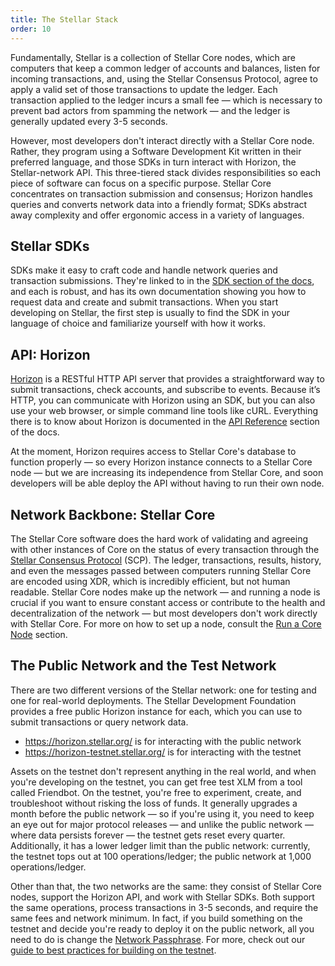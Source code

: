 ```yaml
---
title: The Stellar Stack
order: 10
---
```



Fundamentally, Stellar is a collection of Stellar Core nodes, which are computers that keep a common ledger of accounts and balances, listen for incoming transactions, and, using the Stellar Consensus Protocol, agree to apply a valid set of those transactions to update the ledger.  Each transaction applied to the ledger incurs a small fee — which is necessary to prevent bad actors from spamming the network — and the ledger is generally updated every 3-5 seconds.

However, most developers don't interact directly with a Stellar Core node.  Rather, they program using a Software Development Kit written in their preferred language, and those SDKs in turn interact with Horizon, the Stellar-network API.  This three-tiered stack divides responsibilities so each piece of software can focus on a specific purpose.  Stellar Core concentrates on transaction submission and consensus; Horizon handles queries and converts network data into a friendly format; SDKs abstract away complexity and offer ergonomic access in a variety of languages.

## Stellar SDKs

SDKs make it easy to craft code and handle network queries and transaction submissions.  They're linked to in the [SDK section of the docs](../software-and-sdks/index.mdx), and each is robust, and has its own documentation showing you how to request data and create and submit transactions.  When you start developing on Stellar, the first step is usually to find the SDK in your language of choice and familiarize yourself with how it works.

## API: Horizon

[Horizon](../run-api-server/index.mdx) is a RESTful HTTP API server that provides a straightforward way to submit transactions, check accounts, and subscribe to events. Because it’s HTTP, you can communicate with Horizon using an SDK, but you can also use your web browser, or simple command line tools like cURL.  Everything there is to know about Horizon is documented in the [API Reference](/api/introduction/) section of the docs.

At the moment, Horizon requires access to Stellar Core's database to function properly — so every Horizon instance connects to a Stellar Core node — but we are increasing its independence from Stellar Core, and soon developers will be able deploy the API without having to run their own node.

## Network Backbone: Stellar Core

The Stellar Core software does the hard work of validating and agreeing with other instances of Core on the status of every transaction through the [Stellar Consensus Protocol](../glossary/scp.mdx) (SCP).  The ledger, transactions, results, history, and even the messages passed between computers running Stellar Core are encoded using XDR, which is incredibly efficient, but not human readable.  Stellar Core nodes make up the network — and running a node is crucial if you want to ensure constant access or contribute to the health and decentralization of the network — but most developers don't work directly with Stellar Core.  For more on how to set up a node, consult the [Run a Core Node](../run-core-node/index.mdx) section.

## The Public Network and the Test Network

There are two different versions of the Stellar network: one for testing and one for real-world deployments.  The Stellar Development Foundation provides a free public Horizon instance for each, which you can use to submit transactions or query network data.

- https://horizon.stellar.org/ is for interacting with the public network
- https://horizon-testnet.stellar.org/ is for interacting with the testnet

Assets on the testnet don't represent anything in the real world, and when you're developing on the testnet, you can get free test XLM from a tool called Friendbot.  On the testnet, you're free to experiment, create, and troubleshoot without risking the loss of funds.  It generally upgrades a month before the public network — so if you're using it, you need to keep an eye out for major protocol releases — and unlike the public network — where data persists forever — the testnet gets reset every quarter. Additionally, it has a lower ledger limit than the public network: currently, the testnet tops out at 100 operations/ledger; the public network at 1,000 operations/ledger.

Other than that, the two networks are the same: they consist of Stellar Core nodes, support the Horizon API, and work with Stellar SDKs.  Both support the same operations, process transactions in 3-5 seconds, and require the same fees and network minimum.  In fact, if you build something on the testnet and decide you're ready to deploy it on the public network, all you need to do is change the [Network Passphrase](../glossary/network-passphrase.mdx).  For more, check out our [guide to best practices for building on the testnet](../glossary/testnet.mdx).
